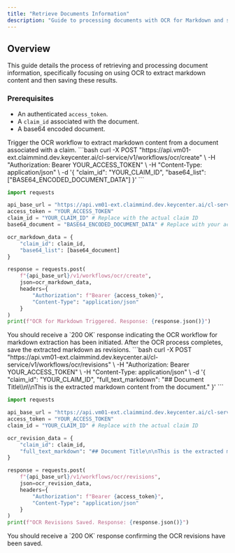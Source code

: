 ```yaml
---
title: "Retrieve Documents Information"
description: "Guide to processing documents with OCR for Markdown and saving the results."
---
```


## Overview

This guide details the process of retrieving and processing document information, specifically focusing on using OCR to extract markdown content and then saving these results.

### Prerequisites
*   An authenticated `access_token`.
*   A `claim_id` associated with the document.
*   A base64 encoded document.

<Steps>
<Step title="1. Process OCR for Markdown">
Trigger the OCR workflow to extract markdown content from a document associated with a claim.

<CodeGroup>
```bash
curl -X POST "https://api.vm01-ext.claimmind.dev.keycenter.ai/cl-service/v1/workflows/ocr/create" \
-H "Authorization: Bearer YOUR_ACCESS_TOKEN" \
-H "Content-Type: application/json" \
-d '{
  "claim_id": "YOUR_CLAIM_ID",
  "base64_list": ["BASE64_ENCODED_DOCUMENT_DATA"]
}'
```

```python
import requests

api_base_url = "https://api.vm01-ext.claimmind.dev.keycenter.ai/cl-service"
access_token = "YOUR_ACCESS_TOKEN"
claim_id = "YOUR_CLAIM_ID" # Replace with the actual claim ID
base64_document = "BASE64_ENCODED_DOCUMENT_DATA" # Replace with your actual base64 document data

ocr_markdown_data = {
    "claim_id": claim_id,
    "base64_list": [base64_document]
}

response = requests.post(
    f"{api_base_url}/v1/workflows/ocr/create",
    json=ocr_markdown_data,
    headers={
        "Authorization": f"Bearer {access_token}",
        "Content-Type": "application/json"
    }
)
print(f"OCR for Markdown Triggered. Response: {response.json()}")
```
</CodeGroup>
<Check>
You should receive a `200 OK` response indicating the OCR workflow for markdown extraction has been initiated.
</Check>
</Step>

<Step title="2. Save Markdown Revisions">
After the OCR process completes, save the extracted markdown as revisions.

<CodeGroup>
```bash
curl -X POST "https://api.vm01-ext.claimmind.dev.keycenter.ai/cl-service/v1/workflows/ocr/revisions" \
-H "Authorization: Bearer YOUR_ACCESS_TOKEN" \
-H "Content-Type: application/json" \
-d '{
  "claim_id": "YOUR_CLAIM_ID",
  "full_text_markdown": "## Document Title\\n\\nThis is the extracted markdown content from the document."
}'
```

```python
import requests

api_base_url = "https://api.vm01-ext.claimmind.dev.keycenter.ai/cl-service"
access_token = "YOUR_ACCESS_TOKEN"
claim_id = "YOUR_CLAIM_ID" # Replace with the actual claim ID

ocr_revision_data = {
    "claim_id": claim_id,
    "full_text_markdown": "## Document Title\n\nThis is the extracted markdown content from the document." # Replace with actual OCR result
}

response = requests.post(
    f"{api_base_url}/v1/workflows/ocr/revisions",
    json=ocr_revision_data,
    headers={
        "Authorization": f"Bearer {access_token}",
        "Content-Type": "application/json"
    }
)
print(f"OCR Revisions Saved. Response: {response.json()}")
```
</CodeGroup>
<Check>
You should receive a `200 OK` response confirming the OCR revisions have been saved.
</Check>
</Step>
</Steps>
